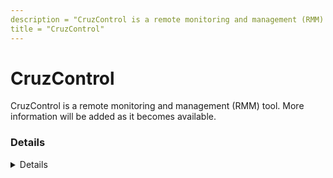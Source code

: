 ```yaml
---
description = "CruzControl is a remote monitoring and management (RMM) tool. More information will be added as it becomes available."
title = "CruzControl"
---
```




# CruzControl

CruzControl is a remote monitoring and management (RMM) tool. More information will be added as it becomes available.

### Details
<Details author={""}
         category={""}
         created={""}
         website={""}
         lastModified={"2-7-2024"}
         privileges={""}
         free={ false }
         verification={ false }
/>






### Forensic Artifacts









### References
- [https://resources.doradosoftware.com/cruz-rmm](https://resources.doradosoftware.com/cruz-rmm)

